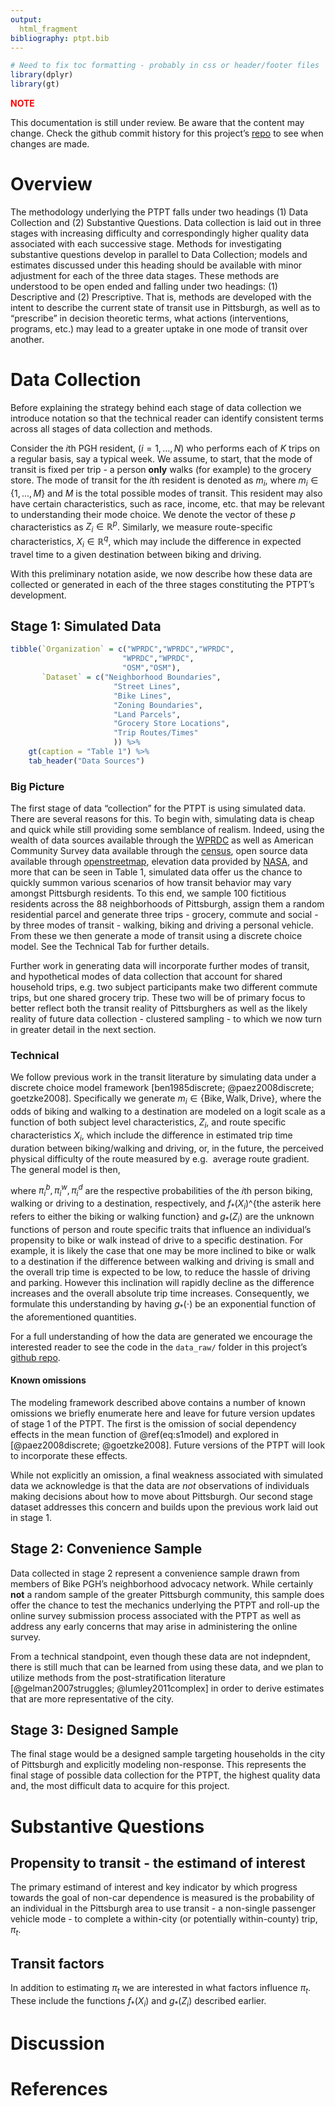 ```yaml
---
output: 
  html_fragment
bibliography: ptpt.bib
---
```


```r
# Need to fix toc formatting - probably in css or header/footer files
library(dplyr)
library(gt)
```

<span style="color: red;">**NOTE**</span>

This documentation is still under review. Be aware that the content may change.
Check the github commit history for this project's [repo](github.com/apeterson91/ptpt)
to see when changes are made.

# Overview 

The methodology underlying the PTPT falls under two headings (1) Data Collection
and (2) Substantive Questions. Data collection is laid out in three stages with 
increasing difficulty and correspondingly higher quality data 
associated with each successive stage. Methods for investigating substantive 
questions develop in parallel to Data Collection; models and estimates 
discussed under this heading should be available 
with minor adjustment for each of the three data stages. 
These methods are understood to be open ended and falling under two headings: 
(1) Descriptive and (2) Prescriptive. That is, methods are developed with the 
intent to describe the current state of transit use in Pittsburgh, as well as to 
"prescribe" in decision theoretic terms, what actions (interventions, 
programs, etc.) may lead to a greater uptake in one mode of transit over 
another.


# Data Collection 

Before explaining the strategy behind each stage of data collection we introduce
notation so that the technical reader can identify consistent terms 
across all stages of data collection and methods.

Consider the $i$th PGH resident, $(i=1,...,N)$ who performs each of $K$ trips 
on a regular basis, say a typical week. We assume, to start, that the mode of 
transit is fixed per trip - a person **only** walks (for example) to the 
grocery store. The mode of transit for the $i$th resident is denoted as $m_i$,
where $m_i \in \{1,...,M\}$ and $M$ is the total possible modes of transit. 
This resident may also have certain characteristics, such as race, income, etc.
that may be relevant to understanding their mode choice. We denote the 
vector of these $p$ characteristics as $Z_i \in \mathbb{R}^{p}$. Similarly,
we measure route-specific characteristics, $X_i \in \mathbb{R}^q$, which 
may include the difference in expected travel time to a given destination
between biking and driving.

With this preliminary notation aside, we now describe how these data are 
collected or generated in each of the three stages constituting the PTPT's 
development.

## Stage 1: Simulated Data {.tabset}


```r
tibble(`Organization` = c("WPRDC","WPRDC","WPRDC",
                         "WPRDC","WPRDC",
                         "OSM","OSM"),
       `Dataset` = c("Neighborhood Boundaries",
                       "Street Lines",
                       "Bike Lines",
                       "Zoning Boundaries",
                       "Land Parcels",
                       "Grocery Store Locations",
                       "Trip Routes/Times"
                       )) %>% 
    gt(caption = "Table 1") %>% 
    tab_header("Data Sources")
```
### Big Picture

The first stage of data "collection" for the PTPT is using simulated data. 
There are several reasons for this. To begin with, simulating data is cheap and 
quick while still providing some semblance of realism. Indeed, using the wealth
of data sources available through the [WPRDC](http://www.wprdc.org/) as well
as American Community Survey data available through the 
[census](https://www.census.gov/programs-surveys/acs), open source
data available through [openstreetmap](https://www.openstreetmap.org/), 
elevation data provided by 
[NASA](https://earthdata.nasa.gov/esds/competitive-programs/measures/nasadem), 
and more that can be seen in Table 1, simulated data offer us 
the chance to quickly summon various scenarios of how transit behavior may vary 
amongst Pittsburgh residents. To this end, we sample 100 fictitious residents 
across the 88 neighborhoods of Pittsburgh, assign them a random residential 
parcel and generate three trips - grocery, commute and social - by three modes 
of transit - walking, biking and driving a personal vehicle. From these we then 
generate a mode of transit using a discrete choice model. See the Technical Tab 
for further details.

Further work in generating data will incorporate further modes of transit, and 
hypothetical modes of data collection that account for shared household trips, 
e.g. two subject participants make two different commute trips, but one shared
grocery trip. These two will be of primary focus to better reflect both the
transit reality of Pittsburghers as well as the likely reality of future data 
collection - clustered sampling - to which we now turn in greater detail
in the next section.


### Technical

We follow previous work in the transit literature by simulating data under a 
discrete choice model framework [ben1985discrete; @paez2008discrete; goetzke2008].
Specifically we generate $m_i \in \{\text{Bike},\text{Walk},\text{Drive}\}$, 
where the odds of biking and walking to a destination are modeled on a logit 
scale as a function of both subject level characteristics, $Z_i$, and route 
specific characteristics $X_i$, which include the difference in estimated 
trip time duration between biking/walking and driving, or, in the future, 
the perceived physical difficulty of the route measured by e.g. 
average route gradient. The general model is then,

\begin{equation}
m_i | X_i,Z_i \sim \text{Multinomial}(\pi^{b}_i,\pi^w_i,\pi_i^d) \\
\log(\frac{\pi_i^b}{\pi_i^d}) = \alpha_b + f_b(X_i) + g_b(Z_i)\\
\log(\frac{\pi_i^w}{\pi_i^d}) = \alpha_w + f_w(X_i) + g_w(Z_i),
(\#eq:s1model)
\end{equation}

where $\pi_i^b,\pi_i^w,\pi_i^d$ are the respective probabilities of the $i$th 
person biking, walking or driving to a destination, respectively, and 
$f_*(X_i)$^{the asterik here refers to either the biking or walking function} 
and $g_*(Z_i)$ are the unknown functions of person and route 
specific traits that influence an individual's propensity to bike or walk
instead of drive to a specific destination. For example, it is likely the 
case that one may be more inclined to bike or walk to a destination if the 
difference between walking and driving is small and the overall trip time is 
expected to be low, to reduce the hassle of driving and parking. However this 
inclination will rapidly decline as the difference increases and the overall 
absolute trip time increases. Consequently, we formulate this understanding
by having $g_*(\cdot)$ be an exponential function of the aforementioned 
quantities. 

For a full understanding of how the data are generated we encourage the 
interested reader to see the code in the `data_raw/` folder in this 
project's [github repo](https://github.com/apeterson91/PTPT).

#### Known omissions

The modeling framework described above contains a number of known omissions 
we briefly enumerate here and leave for future version updates of stage 1 of 
the PTPT. The first is the omission of social dependency effects in the mean
function of \@ref(eq:s1model) and explored in [@paez2008discrete; @goetzke2008].
Future versions of the PTPT will look to incorporate these effects.

While not explicitly an omission, a final weakness associated with simulated
data we acknowledge is that the data are *not* observations of individuals 
making decisions about how to move about Pittsburgh. Our second stage dataset
addresses this concern and builds upon the previous work laid out in stage 1.

## Stage 2: Convenience Sample  

Data collected in stage 2 represent a convenience sample drawn from members
of Bike PGH's neighborhood advocacy network. While certainly **not** a random
sample of the greater Pittsburgh  community, this sample does offer the chance
to test the mechanics underlying the PTPT and roll-up the online survey 
submission process associated with the PTPT as well as address any early 
concerns that may arise in administering the online survey.

From a technical standpoint, even though these data are not indepndent, there 
is still much that can be learned from using these data, and we plan to utilize
methods from the post-stratification literature 
[@gelman2007struggles; @lumley2011complex] in order to derive estimates 
that are more representative of the city.

## Stage 3: Designed Sample

The final stage would be a designed sample targeting households in the city 
of Pittsburgh and explicitly modeling non-response. This represents the 
final stage of possible data collection for the PTPT, the highest quality data
and, the most difficult data to acquire for this project. 


# Substantive Questions

## Propensity to transit - the estimand of interest

The primary estimand of interest and key indicator by which progress towards 
the goal of non-car dependence is measured is the probability of an individual
in the Pittsburgh area to use transit - a non-single passenger vehicle mode - 
to complete a within-city (or potentially within-county) trip, $\pi_t$.


## Transit factors

In addition to estimating $\pi_t$ we are interested in what factors influence
$\pi_t$. These include the functions $f_*(X_i)$ and $g_*(Z_i)$ described 
earlier.


# Discussion 



# References





